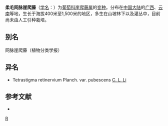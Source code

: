 {{Infraspeciesbox
| image = 
| image_caption = 
| status = 
| status_system = 
| genus = Tetrastigma
| species = retinervium
| varietas = pubescens
| authority = [[李朝銮|C. L. Li]]
}}
'''柔毛网脉崖爬藤'''（[[学名|学名]]：{{lang|la|''Tetrastigma retinervium'' var. ''pubescens''}}）为[[葡萄科|葡萄科]][[崖爬藤属|崖爬藤属]]的[[变种|变种]]。分布在[[中国大陆|中国大陆]]的[[广西|广西]]、[[云南|云南]]等地，生长于海拔400米至1,500米的地区，多生在山坡林下以及灌丛中，目前尚未由人工引种栽培。

== 别名 ==
网脉崖爬藤（植物分类学报）

== 异名 ==
* Tetrastigma retinervium Planch. var. pubescens [[李朝銮|C. L. Li]]

== 参考文献 ==
<div class="references-small">
* {{cite web| url =http://www.bioinfo.cn/db05/KmzwSpecies.php?action=view&id=23928| title =柔毛网脉崖爬藤| work =《中国高等植物数据库全库》| publisher =中国科学院微生物研究所| author =昆明植物研究所| accessdate =2009-02-25}}{{dead link|date=2018年3月 |bot=InternetArchiveBot |fix-attempted=yes }}
</div>
{{Taxonbar|from=Q11108661}}

[[Category:崖爬藤属|R]]